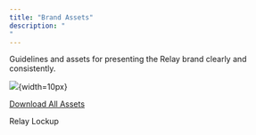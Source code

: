 ```yaml
---
title: "Brand Assets"
description: "
"
---
```


Guidelines and assets for presenting the Relay brand clearly and consistently.

![](/images/lockup_black.png){width=10px}

[Download All Assets](https://drive.google.com/drive/folders/1cI223F-K1IR6Vumy7xJymLOkEbyyD0r5?dmr=1&ec=wgc-drive-hero-goto)

Relay Lockup 
